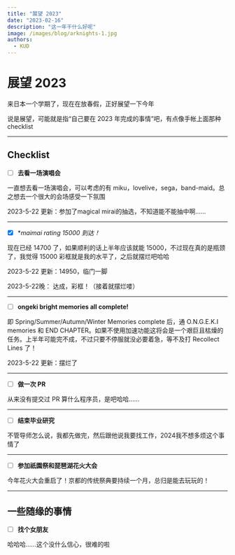 ```yaml
---
title: "展望 2023"
date: "2023-02-16"
description: "这一年干什么好呢"
image: /images/blog/arknights-1.jpg
authors:
  - KUD
---
```


# 展望 2023

来日本一个学期了，现在在放春假，正好展望一下今年

说是展望，可能就是指“自己要在 2023 年完成的事情”吧，有点像手帐上面那种 checklist

---

## Checklist

* [ ] **去看一场演唱会**

一直想去看一场演唱会，可以考虑的有 miku，lovelive，sega，band-maid。总之想去一个很大的会场感受一下氛围

2023-5-22 更新：参加了magical mirai的抽选，不知道能不能抽中啊……

---
* [x] **maimai rating 15000 到达！*

现在已经 14700 了，如果顺利的话上半年应该就能 15000，不过现在真的是瓶颈了，我觉得 15000 彩框就是我的水平了，之后就摆烂吧哈哈

2023-5-22 更新：14950，临门一脚

2023-5-22晚： 达成，彩框！（接着就摆烂喽）

---
* [ ] **ongeki bright memories all complete!**

即 Spring/Summer/Autumn/Winter Memories complete 后，通 O.N.G.E.K.I memories 和 END CHAPTER。如果不使用加速功能这将会是一个艰巨且枯燥的任务。上半年可能完不成，不过只要不停服就没必要着急，等不及打 Recollect Lines 了！

2023-5-22 更新：摆烂了

---
* [ ] **做一次 PR**

从来没有提交过 PR 算什么程序员，是吧哈哈……

---
* [ ] **结束毕业研究**

不管导师怎么说，我都先做完，然后跟他说我要找工作，2024我不想多烦这个事情了

---
* [ ] **参加祇園祭和琵琶湖花火大会**

今年花火大会重启了！京都的传统祭典要持续一个月，总归是能去玩玩的！

---
## 一些随缘的事情

* [ ] **找个女朋友**

哈哈哈……这个没什么信心，很难的啦
